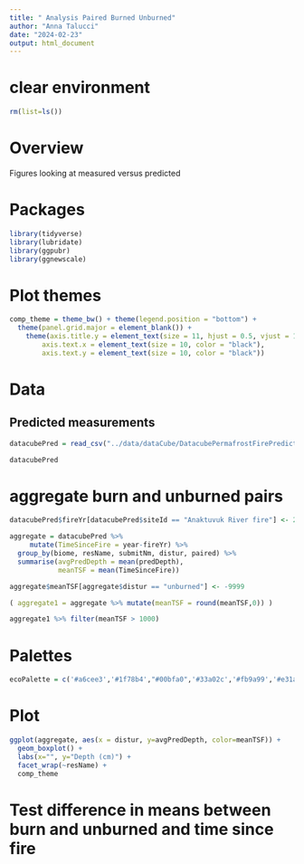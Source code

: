 ```yaml
---
title: " Analysis Paired Burned Unburned"
author: "Anna Talucci"
date: "2024-02-23"
output: html_document
---
```


# clear environment
```r
rm(list=ls())
```

# Overview
Figures looking at measured versus predicted


# Packages

```r
library(tidyverse)
library(lubridate)
library(ggpubr)
library(ggnewscale)
```

# Plot themes
```r
comp_theme = theme_bw() + theme(legend.position = "bottom") +  
  theme(panel.grid.major = element_blank()) +
    theme(axis.title.y = element_text(size = 11, hjust = 0.5, vjust = 1.1),
        axis.text.x = element_text(size = 10, color = "black"),
        axis.text.y = element_text(size = 10, color = "black"))
```

# Data

## Predicted measurements
```r
datacubePred = read_csv("../data/dataCube/DatacubePermafrostFirePredicted.csv")
```

```r
datacubePred
```

# aggregate burn and unburned pairs

```r
datacubePred$fireYr[datacubePred$siteId == "Anaktuvuk River fire"] <- 2007

aggregate = datacubePred %>% 
     mutate(TimeSinceFire = year-fireYr) %>%
  group_by(biome, resName, submitNm, distur, paired) %>%
  summarise(avgPredDepth = mean(predDepth),
            meanTSF = mean(TimeSinceFire)) 

aggregate$meanTSF[aggregate$distur == "unburned"] <- -9999

( aggregate1 = aggregate %>% mutate(meanTSF = round(meanTSF,0)) )

aggregate1 %>% filter(meanTSF > 1000)
```

# Palettes

```r
ecoPalette = c('#a6cee3','#1f78b4',"#00bfa0",'#33a02c','#fb9a99','#e31a1c','#fdbf6f','#ff7f00',"#dc0ab4",'#b2df8a','#ffff99', '#CC6677', '#DDCC77')
```

# Plot

```r
ggplot(aggregate, aes(x = distur, y=avgPredDepth, color=meanTSF)) +
  geom_boxplot() +
  labs(x="", y="Depth (cm)") +
  facet_wrap(~resName) +
  comp_theme 
```


# Test difference in means between burn and unburned and time since fire
